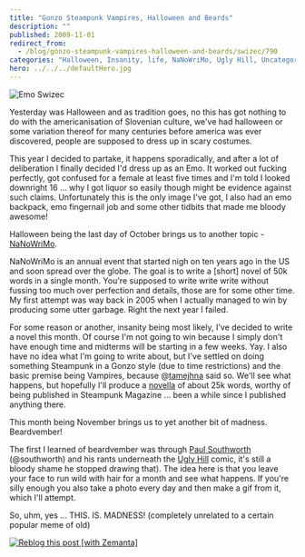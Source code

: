 ```yaml
---
title: "Gonzo Steampunk Vampires, Halloween and Beards"
description: ""
published: 2009-11-01
redirect_from:
  - /blog/gonzo-steampunk-vampires-halloween-and-beards/swizec/790
categories: "Halloween, Insanity, life, NaNoWriMo, Ugly Hill, Uncategorized"
hero: ../../../defaultHero.jpg
---
```


![Emo Swizec](https://swizec.com/wp-content/uploads/2009/11/IMG003511-300x225.jpg "Emo Swizec")

Yesterday was Halloween and as tradition goes, no this has got nothing to do with the americanisation of Slovenian culture, we've had halloween or some variation thereof for many centuries before america was ever discovered, people are supposed to dress up in scary costumes.

This year I decided to partake, it happens sporadically, and after a lot of deliberation I finally decided I'd dress up as an Emo. It worked out fucking perfectly, got confused for a female at least five times and I'm told I looked downright 16 ... why I got liquor so easily though might be evidence against such claims. Unfortunately this is the only image I've got, I also had an emo backpack, emo fingernail job and some other tidbits that made me bloody awesome!

Halloween being the last day of October brings us to another topic - [NaNoWriMo](http://www.nanowrimo.org/ "NaNoWriMo").

NaNoWriMo is an annual event that started nigh on ten years ago in the US and soon spread over the globe. The goal is to write a \[short] novel of 50k words in a single month. You're supposed to write write write without fussing too much over perfection and details, those are for some other time. My first attempt was way back in 2005 when I actually managed to win by producing some utter garbage. Right the next year I failed.

For some reason or another, insanity being most likely, I've decided to write a novel this month. Of course I'm not going to win because I simply don't have enough time and midterms will be starting in a few weeks. Yay. I also have no idea what I'm going to write about, but I've settled on doing something Steampunk in a Gonzo style (due to time restrictions) and the basic premise being Vampires, because @[tamejhna](http://twitter.com/tamejhna "tamejhna") said so. We'll see what happens, but hopefully I'll produce a [novella](http://en.wikipedia.org/wiki/Novella "Novella") of about 25k words, worthy of being published in Steampunk Magazine ... been a while since I published anything there.

This month being November brings us to yet another bit of madness. Beardvember!

The first I learned of beardvember was through [Paul Southworth](http://twitter.com/Southworth "Paul Southworth") (@southworth) and his rants underneath the [Ugly Hill](http://www.uglyhill.com/ "Ugly Hill") comic, it's still a bloody shame he stopped drawing that). The idea here is that you leave your face to run wild with hair for a month and see what happens. If you're silly enough you also take a photo every day and then make a gif from it, which I'll attempt.

So, uhm, yes ... THIS. IS. MADNESS! (completely unrelated to a certain popular meme of old)

[![Reblog this post [with Zemanta]](https://img.zemanta.com/reblog_e.png?x-id=4853c06e-6b29-4517-a3f6-9c7238344624)](http://reblog.zemanta.com/zemified/4853c06e-6b29-4517-a3f6-9c7238344624/ "Reblog this post [with Zemanta]")
